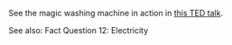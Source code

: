 See the magic washing machine in action in [this TED talk](http://www.gapm.io/vid1).

See also: Fact Question 12: Electricity